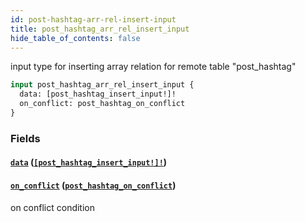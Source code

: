 ```yaml
---
id: post-hashtag-arr-rel-insert-input
title: post_hashtag_arr_rel_insert_input
hide_table_of_contents: false
---
```


input type for inserting array relation for remote table "post_hashtag"

```graphql
input post_hashtag_arr_rel_insert_input {
  data: [post_hashtag_insert_input!]!
  on_conflict: post_hashtag_on_conflict
}
```

### Fields

#### [`data`](#) ([`[post_hashtag_insert_input!]!`](../inputs/post-hashtag-insert-input))

#### [`on_conflict`](#) ([`post_hashtag_on_conflict`](../inputs/post-hashtag-on-conflict))

on conflict condition
